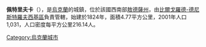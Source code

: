 {{expand|time=2016-09-03T09:55:38+00:00}}
{{unreferenced|time=2016-09-03T09:55:38+00:00}}
{{coord|46|18|33|N|29|57|15|E|scale:30000|display=title}}

'''佩特里夫卡'''（{{lang-uk|Петрівка}}），是[[烏克蘭|烏克蘭]]的城鎮，位於該國西南部[[敖德薩州|敖德薩州]]，由[[比爾戈羅德-德尼斯特羅夫西基區|比爾戈羅德-德尼斯特羅夫西基區]]負責管轄，始建於1824年，面積4.77平方公里，2001年人口1,031，人口密度每平方公里216.14人。

{{Ukraine-geo-stub}}
[[Category:烏克蘭城市|Category:烏克蘭城市]]